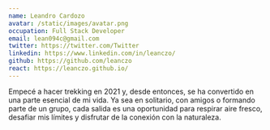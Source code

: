 ```yaml
---
name: Leandro Cardozo
avatar: /static/images/avatar.png
occupation: Full Stack Developer
email: lean094c@gmail.com
twitter: https://twitter.com/Twitter
linkedin: https://www.linkedin.com/in/leanczo/
github: https://github.com/leanczo
react: https://leanczo.github.io/
---
```


Empecé a hacer trekking en 2021 y, desde entonces, se ha convertido en una parte esencial de mi vida. Ya sea en solitario, con amigos o formando parte de un grupo, cada salida es una oportunidad para respirar aire fresco, desafiar mis límites y disfrutar de la conexión con la naturaleza.

